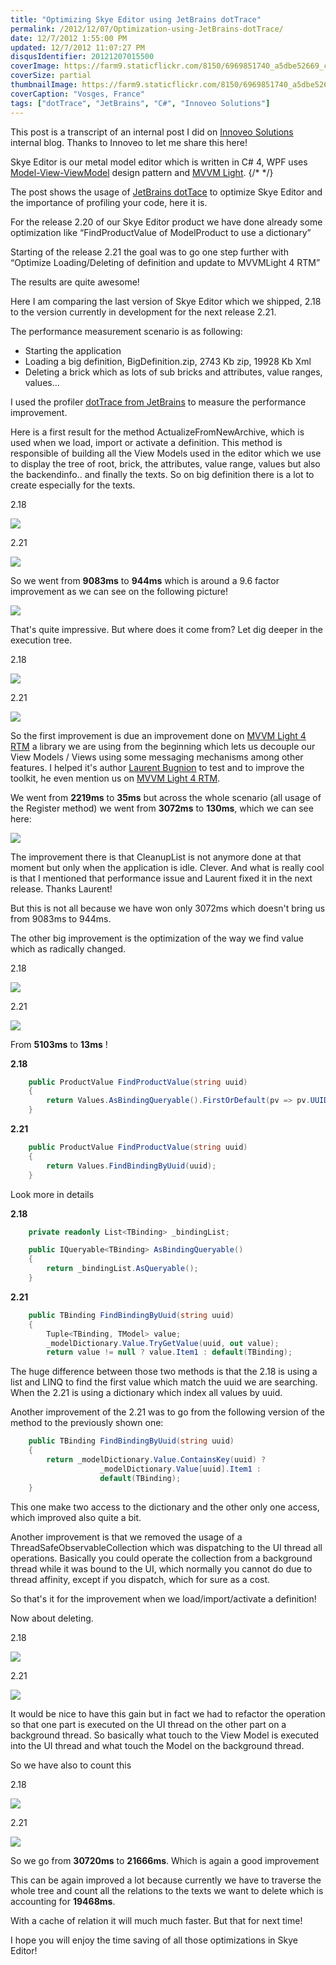 ```yaml
---
title: "Optimizing Skye Editor using JetBrains dotTrace"
permalink: /2012/12/07/Optimization-using-JetBrains-dotTrace/
date: 12/7/2012 1:55:00 PM
updated: 12/7/2012 11:07:27 PM
disqusIdentifier: 20121207015500
coverImage: https://farm9.staticflickr.com/8150/6969851740_a5dbe52669_c.jpg
coverSize: partial
thumbnailImage: https://farm9.staticflickr.com/8150/6969851740_a5dbe52669_q.jpg
coverCaption: "Vosges, France"
tags: ["dotTrace", "JetBrains", "C#", "Innoveo Solutions"]
---
```

This post is a transcript of an internal post I did on [Innoveo Solutions](http://www.innoveo.com/) internal blog. Thanks to Innoveo to let me share this here!

Skye Editor is our metal model editor which is written in C# 4, WPF uses [Model-View-ViewModel](http://msdn.microsoft.com/en-us/magazine/dd419663.aspx) design pattern and [MVVM Light](http://mvvmlight.codeplex.com/).
{/* <!-- more --> */}

The post shows the usage of [JetBrains dotTace](http://www.jetbrains.com/profiler/) to optimize Skye Editor and the importance of profiling your code, here it is.

For the release 2.20 of our Skye Editor product we have done already some optimization like “FindProductValue of ModelProduct to use a dictionary”

Starting of the release 2.21 the goal was to go one step further with “Optimize Loading/Deleting of definition and update to MVVMLight 4 RTM”

The results are quite awesome!

Here I am comparing the last version of Skye Editor which we shipped, 2.18 to the version currently in development for the next release 2.21.

The performance measurement scenario is as following:

*   Starting the application 
*   Loading a big definition, BigDefinition.zip, 2743 Kb zip, 19928 Kb Xml 
*   Deleting a brick which as lots of sub bricks and attributes, value ranges, values...   

I used the profiler [dotTrace from JetBrains](http://www.jetbrains.com/profiler/) to measure the performance improvement.

Here is a first result for the method ActualizeFromNewArchive, which is used when we load, import or activate a definition. This method is responsible of building all the View Models used in the editor which we use to display the tree of root, brick, the attributes, value range, values but also the backendinfo.. and finally the texts. So on big definition there is a lot to create especially for the texts.

2.18

![](http://farm9.staticflickr.com/8203/8251402507_20b0511221_o.jpg)

2.21

![](http://farm9.staticflickr.com/8337/8251402531_a91f4332cc_o.jpg)

So we went from **9083ms** to **944ms** which is around a 9.6 factor improvement as we can see on the following picture!

![](http://farm9.staticflickr.com/8482/8251410205_f0b9c20d9f_o.jpg)

That's quite impressive. But where does it come from? Let dig deeper in the execution tree.

2.18 

![](http://farm9.staticflickr.com/8060/8251413607_5bc4a306cd_o.jpg)

2.21 

![](http://farm9.staticflickr.com/8209/8251414039_f746ba2210_o.jpg)

So the first improvement is due an improvement done on [MVVM Light 4 RTM](http://www.galasoft.ch/mvvm/) a library we are using from the beginning which lets us decouple our View Models / Views using some messaging mechanisms among other features. I helped it's author [Laurent Bugnion](http://www.galasoft.ch/intro_en.html) to test and to improve the toolkit, he even mention us on [MVVM Light 4 RTM](http://www.galasoft.ch/mvvm/).

We went from **2219ms** to **35ms** but across the whole scenario (all usage of the Register method) we went from **3072ms** to **130ms**, which we can see here:

![](http://farm9.staticflickr.com/8059/8251415365_ec74709abb_o.jpg)

The improvement there is that CleanupList is not anymore done at that moment but only when the application is idle. Clever. And what is really cool is that I mentioned that performance issue and Laurent fixed it in the next release. Thanks Laurent!

But this is not all because we have won only 3072ms which doesn't bring us from 9083ms to 944ms.

The other big improvement is the optimization of the way we find value which as radically changed.

2.18 

![](http://farm9.staticflickr.com/8490/8251415203_89e2f8798d_o.jpg)

2.21 

![](http://farm9.staticflickr.com/8347/8251415265_a21d2f2500_o.jpg)

From **5103ms** to **13ms** !

**2.18**

```csharp
    public ProductValue FindProductValue(string uuid)
    {
        return Values.AsBindingQueryable().FirstOrDefault(pv => pv.UUID == uuid);
    }
```

**2.21**

```csharp
    public ProductValue FindProductValue(string uuid)
    {
        return Values.FindBindingByUuid(uuid);
    }
```

Look more in details

**2.18**

```csharp
    private readonly List<TBinding> _bindingList;

    public IQueryable<TBinding> AsBindingQueryable()
    {
        return _bindingList.AsQueryable();
    }
```

**2.21**

```csharp
    public TBinding FindBindingByUuid(string uuid)
    {
        Tuple<TBinding, TModel> value;
        _modelDictionary.Value.TryGetValue(uuid, out value);
        return value != null ? value.Item1 : default(TBinding);
```

The huge difference between those two methods is that the 2.18 is using a list and LINQ to find the first value which match the uuid we are searching. When the 2.21 is using a dictionary which index all values by uuid. 

Another improvement of the 2.21 was to go from the following version of the method to the previously shown one: 

```csharp
    public TBinding FindBindingByUuid(string uuid)
    {
        return _modelDictionary.Value.ContainsKey(uuid) ? 
                    _modelDictionary.Value[uuid].Item1 :
                    default(TBinding);
    }
```

This one make two access to the dictionary and the other only one access, which improved also quite a bit. 

Another improvement is that we removed the usage of a ThreadSafeObservableCollection which was dispatching to the UI thread all operations. Basically you could operate the collection from a background thread while it was bound to the UI, which normally you cannot do due to thread affinity, except if you dispatch, which for sure as a cost. 

So that's it for the improvement when we load/import/activate a definition! 

Now about deleting. 

2.18

![](http://farm9.staticflickr.com/8066/8251415073_7435454566_o.jpg)

2.21

![](http://farm9.staticflickr.com/8067/8252484362_4bd63cd9fc_o.jpg)

It would be nice to have this gain but in fact we had to refactor the operation so that one part is executed on the UI thread on the other part on a background thread. So basically what touch to the View Model is executed into the UI thread and what touch the Model on the background thread. 

So we have also to count this 

2.18

![](http://farm9.staticflickr.com/8346/8251415035_5eb2e1fda1_o.jpg)

2.21

![](http://farm9.staticflickr.com/8343/8252484168_cb07bb43e2_o.jpg)

So we go from **30720ms** to **21666ms**. Which is again a good improvement 

This can be again improved a lot because currently we have to traverse the whole tree and count all the relations to the texts we want to delete which is accounting for **19468ms**. 

    
With a cache of relation it will much much faster. But that for next time! 

I hope you will enjoy the time saving of all those optimizations in Skye Editor! 
